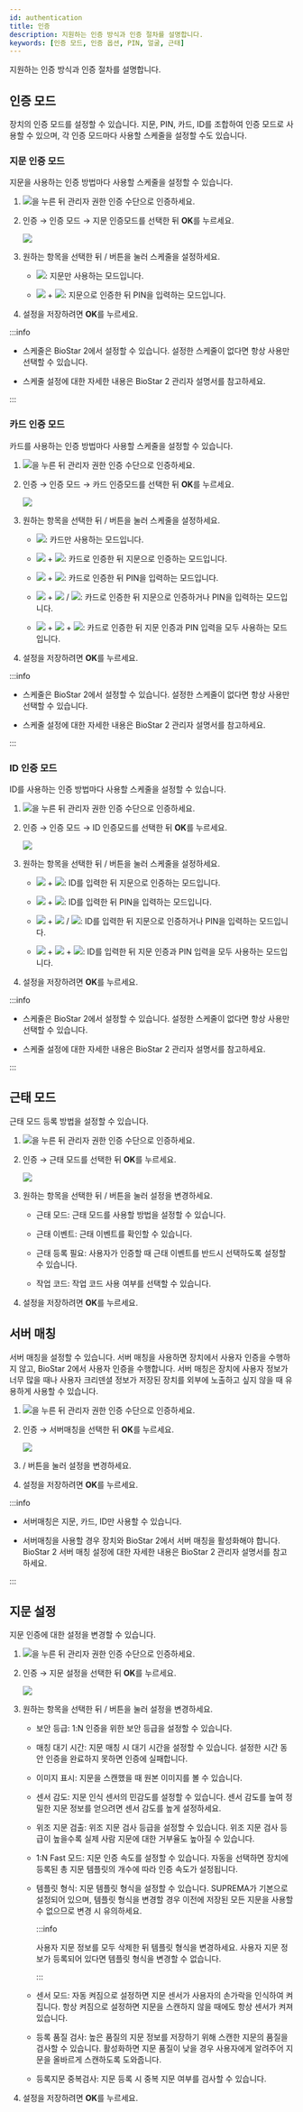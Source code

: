 ```yaml
---
id: authentication
title: 인증
description: 지원하는 인증 방식과 인증 절차를 설명합니다.
keywords: [인증 모드, 인증 옵션, PIN, 얼굴, 근태]
---
```


지원하는 인증 방식과 인증 절차를 설명합니다.

## 인증 모드

장치의 인증 모드를 설정할 수 있습니다. <Cmd>지문</Cmd>, <Cmd>PIN</Cmd>, <Cmd>카드</Cmd>, <Cmd>ID</Cmd>를 조합하여 인증 모드로 사용할 수 있으며, 각 인증 모드마다 사용할 스케줄을 설정할 수도 있습니다.

### 지문 인증 모드

지문을 사용하는 인증 방법마다 사용할 스케줄을 설정할 수 있습니다.

1. <Image src='/img/common/ico-menu1.svg' ico alone />을 누른 뒤 관리자 권한 인증 수단으로 인증하세요.

1. <Cmd>인증</Cmd> → <Cmd>인증 모드</Cmd> → <Cmd>지문 인증모드</Cmd>를 선택한 뒤 **OK**를 누르세요.

    <Image src='/img/device/bs2a-auth-authmode.png' />

1. 원하는 항목을 선택한 뒤 <IcFw />/<IcBw /> 버튼을 눌러 스케줄을 설정하세요.

    * <Image src='/img/common/ico-authmode-finger-bs2a.png' ico alone />: 지문만 사용하는 모드입니다.

    * <Image src='/img/common/ico-authmode-finger-bs2a.png' ico alone /> + <Image src='/img/common/ico-authmode-pin-bs2a.png' ico alone />: 지문으로 인증한 뒤 PIN을 입력하는 모드입니다.

1. 설정을 저장하려면 **OK**를 누르세요.

:::info

* 스케줄은 BioStar 2에서 설정할 수 있습니다. 설정한 스케줄이 없다면 <Cmd>항상 사용</Cmd>만 선택할 수 있습니다.

* 스케줄 설정에 대한 자세한 내용은 BioStar 2 관리자 설명서를 참고하세요.

:::

### 카드 인증 모드

카드를 사용하는 인증 방법마다 사용할 스케줄을 설정할 수 있습니다.

1. <Image src='/img/common/ico-menu1.svg' ico alone />을 누른 뒤 관리자 권한 인증 수단으로 인증하세요.

1. <Cmd>인증</Cmd> → <Cmd>인증 모드</Cmd> → <Cmd>카드 인증모드</Cmd>를 선택한 뒤 **OK**를 누르세요.

    <Image src='/img/device/bs2a-auth-authmode1.png' />

1. 원하는 항목을 선택한 뒤 <IcFw />/<IcBw /> 버튼을 눌러 스케줄을 설정하세요.

    * <Image src='/img/common/ico-authmode-card-bs2a.png' ico alone />: 카드만 사용하는 모드입니다.

    * <Image src='/img/common/ico-authmode-card-bs2a.png' ico alone /> + <Image src='/img/common/ico-authmode-finger-bs2a.png' ico alone />: 카드로 인증한 뒤 지문으로 인증하는 모드입니다.

    * <Image src='/img/common/ico-authmode-card-bs2a.png' ico alone /> + <Image src='/img/common/ico-authmode-pin-bs2a.png' ico alone />: 카드로 인증한 뒤 PIN을 입력하는 모드입니다.

    * <Image src='/img/common/ico-authmode-card-bs2a.png' ico alone /> + <Image src='/img/common/ico-authmode-finger-bs2a.png' ico alone /> / <Image src='/img/common/ico-authmode-pin-bs2a.png' ico alone />: 카드로 인증한 뒤 지문으로 인증하거나 PIN을 입력하는 모드입니다.

    * <Image src='/img/common/ico-authmode-card-bs2a.png' ico alone /> + <Image src='/img/common/ico-authmode-finger-bs2a.png' ico alone /> + <Image src='/img/common/ico-authmode-pin-bs2a.png' ico alone />: 카드로 인증한 뒤 지문 인증과 PIN 입력을 모두 사용하는 모드입니다.

1. 설정을 저장하려면 **OK**를 누르세요.

:::info

* 스케줄은 BioStar 2에서 설정할 수 있습니다. 설정한 스케줄이 없다면 <Cmd>항상 사용</Cmd>만 선택할 수 있습니다.

* 스케줄 설정에 대한 자세한 내용은 BioStar 2 관리자 설명서를 참고하세요.

:::

### ID 인증 모드

ID를 사용하는 인증 방법마다 사용할 스케줄을 설정할 수 있습니다.

1. <Image src='/img/common/ico-menu1.svg' ico alone />을 누른 뒤 관리자 권한 인증 수단으로 인증하세요.

1. <Cmd>인증</Cmd> → <Cmd>인증 모드</Cmd> → <Cmd>ID 인증모드</Cmd>를 선택한 뒤 **OK**를 누르세요.

    <Image src='/img/device/bs2a-auth-authmode2.png' />

1. 원하는 항목을 선택한 뒤 <IcFw />/<IcBw /> 버튼을 눌러 스케줄을 설정하세요.

    * <Image src='/img/common/ico-authmode-id-bs2a.png' ico alone /> + <Image src='/img/common/ico-authmode-finger-bs2a.png' ico alone />: ID를 입력한 뒤 지문으로 인증하는 모드입니다.

    * <Image src='/img/common/ico-authmode-id-bs2a.png' ico alone /> + <Image src='/img/common/ico-authmode-pin-bs2a.png' ico alone />: ID를 입력한 뒤 PIN을 입력하는 모드입니다.

    * <Image src='/img/common/ico-authmode-id-bs2a.png' ico alone /> + <Image src='/img/common/ico-authmode-finger-bs2a.png' ico alone /> / <Image src='/img/common/ico-authmode-pin-bs2a.png' ico alone />: ID를 입력한 뒤 지문으로 인증하거나 PIN을 입력하는 모드입니다.

    * <Image src='/img/common/ico-authmode-id-bs2a.png' ico alone /> + <Image src='/img/common/ico-authmode-finger-bs2a.png' ico alone /> + <Image src='/img/common/ico-authmode-pin-bs2a.png' ico alone />: ID를 입력한 뒤 지문 인증과 PIN 입력을 모두 사용하는 모드입니다.

1. 설정을 저장하려면 **OK**를 누르세요.

:::info

* 스케줄은 BioStar 2에서 설정할 수 있습니다. 설정한 스케줄이 없다면 <Cmd>항상 사용</Cmd>만 선택할 수 있습니다.

* 스케줄 설정에 대한 자세한 내용은 BioStar 2 관리자 설명서를 참고하세요.

:::

## 근태 모드

근태 모드 등록 방법을 설정할 수 있습니다.

1. <Image src='/img/common/ico-menu1.svg' ico alone />을 누른 뒤 관리자 권한 인증 수단으로 인증하세요.

1. <Cmd>인증</Cmd> → <Cmd>근태 모드</Cmd>를 선택한 뒤 **OK**를 누르세요.

    <Image src='/img/device/bs2a-auth.png' />

1. 원하는 항목을 선택한 뒤 <IcFw />/<IcBw /> 버튼을 눌러 설정을 변경하세요.

    * <Cmd>근태 모드</Cmd>: 근태 모드를 사용할 방법을 설정할 수 있습니다.

    * <Cmd>근태 이벤트</Cmd>: 근태 이벤트를 확인할 수 있습니다.

    * <Cmd>근태 등록 필요</Cmd>: 사용자가 인증할 때 근태 이벤트를 반드시 선택하도록 설정할 수 있습니다.

    * <Cmd>작업 코드</Cmd>: 작업 코드 사용 여부를 선택할 수 있습니다.

1. 설정을 저장하려면 **OK**를 누르세요.

## 서버 매칭

서버 매칭을 설정할 수 있습니다. 서버 매칭을 사용하면 장치에서 사용자 인증을 수행하지 않고, BioStar 2에서 사용자 인증을 수행합니다. 서버 매칭은 장치에 사용자 정보가 너무 많을 때나 사용자 크리덴셜 정보가 저장된 장치를 외부에 노출하고 싶지 않을 때 유용하게 사용할 수 있습니다.

1. <Image src='/img/common/ico-menu1.svg' ico alone />을 누른 뒤 관리자 권한 인증 수단으로 인증하세요.

1. <Cmd>인증</Cmd> → <Cmd>서버매칭</Cmd>을 선택한 뒤 **OK**를 누르세요.

    <Image src='/img/device/bs2a-server-matching.png' />

1. <IcFw />/<IcBw /> 버튼을 눌러 설정을 변경하세요.

1. 설정을 저장하려면 **OK**를 누르세요.

:::info

* <Cmd>서버매칭</Cmd>은 <Cmd>지문</Cmd>, <Cmd>카드</Cmd>, <Cmd>ID</Cmd>만 사용할 수 있습니다.

* <Cmd>서버매칭</Cmd>을 사용할 경우 장치와 BioStar 2에서 서버 매칭을 활성화해야 합니다. BioStar 2 서버 매칭 설정에 대한 자세한 내용은 BioStar 2 관리자 설명서를 참고하세요.

:::

## 지문 설정

지문 인증에 대한 설정을 변경할 수 있습니다.

1. <Image src='/img/common/ico-menu1.svg' ico alone />을 누른 뒤 관리자 권한 인증 수단으로 인증하세요.

1. <Cmd>인증</Cmd> → <Cmd>지문 설정</Cmd>을 선택한 뒤 **OK**를 누르세요.

    <Image src='/img/device/bs2a-fingerprint.png' />

1. 원하는 항목을 선택한 뒤 <IcFw />/<IcBw /> 버튼을 눌러 설정을 변경하세요.

    * <Cmd>보안 등급</Cmd>: 1:N 인증을 위한 보안 등급을 설정할 수 있습니다.

    * <Cmd>매칭 대기 시간</Cmd>: 지문 매칭 시 대기 시간을 설정할 수 있습니다. 설정한 시간 동안 인증을 완료하지 못하면 인증에 실패합니다.

    * <Cmd>이미지 표시</Cmd>: 지문을 스캔했을 때 원본 이미지를 볼 수 있습니다.

    * <Cmd>센서 감도</Cmd>: 지문 인식 센서의 민감도를 설정할 수 있습니다. 센서 감도를 높여 정밀한 지문 정보를 얻으려면 센서 감도를 높게 설정하세요.

    * <Cmd>위조 지문 검출</Cmd>: 위조 지문 검사 등급을 설정할 수 있습니다. 위조 지문 검사 등급이 높을수록 실제 사람 지문에 대한 거부율도 높아질 수 있습니다.

    * <Cmd>1:N Fast 모드</Cmd>: 지문 인증 속도를 설정할 수 있습니다. <Cmd>자동</Cmd>을 선택하면 장치에 등록된 총 지문 템플릿의 개수에 따라 인증 속도가 설정됩니다.

    * <Cmd>템플릿 형식</Cmd>: 지문 템플릿 형식을 설정할 수 있습니다. <Cmd>SUPREMA</Cmd>가 기본으로 설정되어 있으며, 템플릿 형식을 변경할 경우 이전에 저장된 모든 지문을 사용할 수 없으므로 변경 시 유의하세요.

      :::info

      사용자 지문 정보를 모두 삭제한 뒤 템플릿 형식을 변경하세요. 사용자 지문 정보가 등록되어 있다면 템플릿 형식을 변경할 수 없습니다. 

      :::

    * <Cmd>센서 모드</Cmd>: <Cmd>자동 켜짐</Cmd>으로 설정하면 지문 센서가 사용자의 손가락을 인식하여 켜집니다. <Cmd>항상 켜짐</Cmd>으로 설정하면 지문을 스캔하지 않을 때에도 항상 센서가 켜져 있습니다.

    * <Cmd>등록 품질 검사</Cmd>: 높은 품질의 지문 정보를 저장하기 위해 스캔한 지문의 품질을 검사할 수 있습니다. 활성화하면 지문 품질이 낮을 경우 사용자에게 알려주어 지문을 올바르게 스캔하도록 도와줍니다.

    * <Cmd>등록지문 중복검사</Cmd>: 지문 등록 시 중복 지문 여부를 검사할 수 있습니다.

1. 설정을 저장하려면 **OK**를 누르세요.
